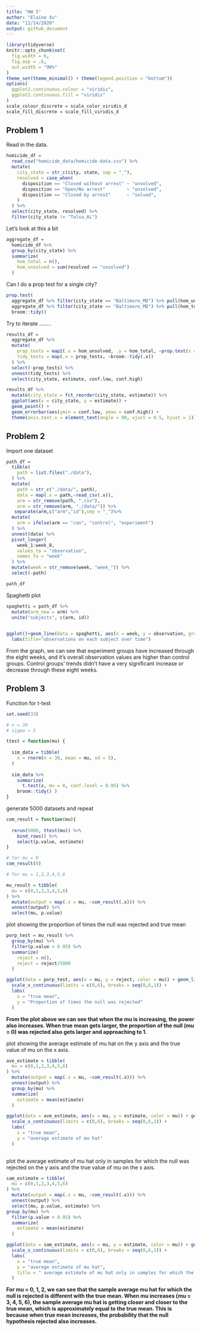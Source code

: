 ```yaml
---
title: "HW 5"
author: "Elaine Xu"
date: "11/14/2020"
output: github_document
---
```


```r
library(tidyverse)
knitr::opts_chunk$set(
  fig.width = 6,
  fig.asp = .6,
  out.width = "90%"
)
theme_set(theme_minimal() + theme(legend.position = "bottom"))
options(
  ggplot2.continuous.colour = "viridis",
  ggplot2.continuous.fill = "viridis"
)
scale_colour_discrete = scale_color_viridis_d
scale_fill_discrete = scale_fill_viridis_d
```


## Problem 1

Read in the data.

```r
homicide_df = 
  read_csv("homicide_data/homicide-data.csv") %>% 
  mutate(
    city_state = str_c(city, state, sep = "_"),
    resolved = case_when(
      disposition == "Closed without arrest" ~ "unsolved",
      disposition == "Open/No arrest"        ~ "unsolved",
      disposition == "Closed by arrest"      ~ "solved",
    )
  ) %>% 
  select(city_state, resolved) %>% 
  filter(city_state != "Tulsa_AL")
```


Let's look at this a bit

```r
aggregate_df = 
  homicide_df %>% 
  group_by(city_state) %>% 
  summarize(
    hom_total = n(),
    hom_unsolved = sum(resolved == "unsolved")
  )
```

Can I do a prop test for a single city?

```r
prop.test(
  aggregate_df %>% filter(city_state == "Baltimore_MD") %>% pull(hom_unsolved), 
  aggregate_df %>% filter(city_state == "Baltimore_MD") %>% pull(hom_total)) %>% 
  broom::tidy()
```

Try to iterate ........

```r
results_df = 
  aggregate_df %>% 
  mutate(
    prop_tests = map2(.x = hom_unsolved, .y = hom_total, ~prop.test(x = .x, n = .y)),
    tidy_tests = map(.x = prop_tests, ~broom::tidy(.x))
  ) %>% 
  select(-prop_tests) %>% 
  unnest(tidy_tests) %>% 
  select(city_state, estimate, conf.low, conf.high)
```



```r
results_df %>% 
  mutate(city_state = fct_reorder(city_state, estimate)) %>% 
  ggplot(aes(x = city_state, y = estimate)) +
  geom_point() + 
  geom_errorbar(aes(ymin = conf.low, ymax = conf.high)) + 
  theme(axis.text.x = element_text(angle = 90, vjust = 0.5, hjust = 1))
```



## Problem 2


Import one dataset 

```r
path_df = 
  tibble(
    path = list.files("./data"),
  ) %>% 
  mutate(
    path = str_c("./data/", path),
    data = map(.x = path,~read_csv(.x)),
    arm = str_remove(path, ".csv"),
    arm = str_remove(arm, "./data/")) %>%
   separate(arm,c("arm","id"),sep = "_")%>%
  mutate(
    arm = ifelse(arm == "con", "control", "experiment")
  ) %>%
  unnest(data) %>%
  pivot_longer(
    week_1:week_8,
    values_to = "observation",
    names_to = "week"
  ) %>%
  mutate(week = str_remove(week, "week_")) %>%
  select(-path)

path_df
```

Spaghetti plot

```r
spaghetti = path_df %>%
  mutate(arm_new = arm) %>%
  unite("subjects", c(arm, id))
  

ggplot()+geom_line(data = spaghetti, aes(x = week, y = observation, group = subjects, color = arm_new))+
  labs(title="observations on each subject over time")

```

From the graph, we can see that experiment groups have increased through the eight weeks, and it's overall observation values are higher than control groups. Control groups' trends didn't have a very significant increase or decrease through these eight weeks.


## Problem 3

Function for t-test
```r

set.seed(33)

# n = 30
# sigma = 5

ttest = function(mu) {
  
  sim_data = tibble(
    x = rnorm(n = 30, mean = mu, sd = 5),
  )
  
  sim_data %>% 
    summarize(
      t.test(x, mu = 0, conf.level = 0.95) %>%
    broom::tidy() )
}

```

generate 5000 datasets and repeat
```r

com_result = function(mu){
  
  rerun(5000, ttest(mu)) %>%
    bind_rows() %>%
    select(p.value, estimate)
}

# for mu = 0
com_result(0)

# for mu = 1,2,3,4,5,6

mu_result = tibble(
  mu = c(0,1,2,3,4,5,6)
) %>%
  mutate(output = map(.x = mu, ~com_result(.x))) %>%
  unnest(output) %>%
  select(mu, p.value)
```

plot showing the proportion of times the null was rejected and true mean
```r
porp_test = mu_result %>%
  group_by(mu) %>%
  filter(p.value < 0.05) %>%
  summarize(
    reject = n(),
    reject = reject/5000
  )

ggplot(data = porp_test, aes(x = mu, y = reject, color = mu)) + geom_line() + geom_point() +
  scale_x_continuous(limits = c(0,6), breaks = seq(0,6,1)) +
  labs(
    x = "true mean",
    y = "Proportion of times the null was rejected"
  )
```

__From the plot above we can see that when the mu is increasing, the power also increases. When true mean gets larger, the proportion of the null (mu = 0) was rejected also gets larger and approaching to 1.__


plot showing the average estimate of mu hat on the y axis and the true value of mu on the x axis.
```r
ave_estimate = tibble(
  mu = c(0,1,2,3,4,5,6)
) %>%
  mutate(output = map(.x = mu, ~com_result(.x))) %>%
  unnest(output) %>%
  group_by(mu) %>%
  summarize(
    estimate = mean(estimate)
  )

ggplot(data = ave_estimate, aes(x = mu, y = estimate, color = mu)) + geom_line() + geom_point() +
  scale_x_continuous(limits = c(0,6), breaks = seq(0,6,1)) +
  labs(
    x = "true mean",
    y = "average estimate of mu hat"
  )
  
```


plot the average estimate of mu hat only in samples for which the null was rejected on the y axis and the true value of mu on the x axis.

```r
sam_estimate = tibble(
  mu = c(0,1,2,3,4,5,6)
) %>%
  mutate(output = map(.x = mu, ~com_result(.x))) %>%
  unnest(output) %>%
  select(mu, p.value, estimate) %>%
group_by(mu) %>%
  filter(p.value < 0.05) %>%
  summarize(
    estimate = mean(estimate)
  )

ggplot(data = sam_estimate, aes(x = mu, y = estimate, color = mu)) + geom_line() + geom_point() +
  scale_x_continuous(limits = c(0,6), breaks = seq(0,6,1)) +
  labs(
    x = "true mean",
    y = "average estimate of mu hat",
    title = " average estimate of mu hat only in samples for which the null was rejected"
  )
```

__For mu = 0, 1, 2,  we can see that the sample average mu hat for which the null is rejected is different with the true mean. When mu increases (mu = 3, 4, 5, 6), the sample average mu hat is getting closer and closer to the true mean, which is approximately equal to the true mean. This is because when true mean increases, the probability that the null hypothesis rejected also increases.__



